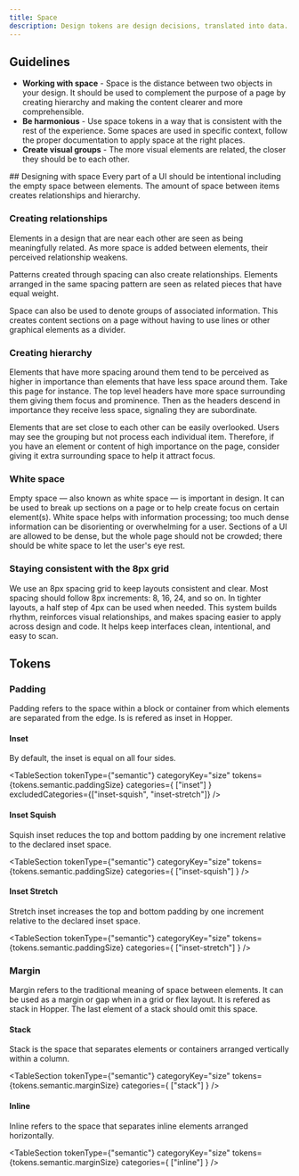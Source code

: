 ```yaml
---
title: Space
description: Design tokens are design decisions, translated into data. Explore the semantic space design tokens.
---
```


## Guidelines

- **Working with space** - Space is the distance between two objects in your design. It should be used to complement the purpose of a page by creating hierarchy and making the content clearer and more comprehensible.
- **Be harmonious** - Use space tokens in a way that is consistent with the rest of the experience. Some spaces are used in specific context, follow the proper documentation to apply space at the right places.
- **Create visual groups** - The more visual elements are related, the closer they should be to each other.

<AI>
## Designing with space
Every part of a UI should be intentional including the empty space between elements. The amount of space between items creates relationships and hierarchy.

### Creating relationships
Elements in a design that are near each other are seen as being meaningfully related. As more space is added between elements, their perceived relationship weakens.

Patterns created through spacing can also create relationships. Elements arranged in the same spacing pattern are seen as related pieces that have equal weight.

Space can also be used to denote groups of associated information. This creates content sections on a page without having to use lines or other graphical elements as a divider.

### Creating hierarchy
Elements that have more spacing around them tend to be perceived as higher in importance than elements that have less space around them.
Take this page for instance. The top level headers have more space surrounding them giving them focus and prominence.
Then as the headers descend in importance they receive less space, signaling they are subordinate.

Elements that are set close to each other can be easily overlooked. Users may see the grouping but not process each individual item.
Therefore, if you have an element or content of high importance on the page, consider giving it extra surrounding space to help it attract focus.

### White space
Empty space — also known as white space — is important in design. It can be used to break up sections on a page or to help create focus on certain element(s).
White space helps with information processing; too much dense information can be disorienting or overwhelming for a user.
Sections of a UI are allowed to be dense, but the whole page should not be crowded; there should be white space to let the user's eye rest.

### Staying consistent with the 8px grid
We use an 8px spacing grid to keep layouts consistent and clear. Most spacing should follow 8px increments: 8, 16, 24, and so on. In tighter layouts, a half step of 4px can be used when needed.
This system builds rhythm, reinforces visual relationships, and makes spacing easier to apply across design and code. It helps keep interfaces clean, intentional, and easy to scan.
</AI>

## Tokens

### Padding

Padding refers to the space within a block or container from which elements are separated from the edge. Is is refered as inset in Hopper.

#### Inset

By default, the inset is equal on all four sides.

<TableSection tokenType={"semantic"} categoryKey="size" tokens={tokens.semantic.paddingSize} categories={
    ["inset"]
} excludedCategories={["inset-squish", "inset-stretch"]} />

#### Inset Squish

Squish inset reduces the top and bottom padding by one increment relative to the declared inset space.

<TableSection tokenType={"semantic"} categoryKey="size" tokens={tokens.semantic.paddingSize} categories={
    ["inset-squish"]
} />

#### Inset Stretch

Stretch inset increases the top and bottom padding by one increment relative to the declared inset space.

<TableSection tokenType={"semantic"} categoryKey="size" tokens={tokens.semantic.paddingSize} categories={
    ["inset-stretch"]
} />

### Margin

Margin refers to the traditional meaning of space between elements. It can be used as a margin or gap when in a grid or flex layout. It is refered as stack in Hopper. The last element of a stack should omit this space.

#### Stack

Stack is the space that separates elements or containers arranged vertically within a column.

<TableSection tokenType={"semantic"} categoryKey="size" tokens={tokens.semantic.marginSize} categories={
    ["stack"]
} />

#### Inline

Inline refers to the space that separates inline elements arranged horizontally.

<TableSection tokenType={"semantic"} categoryKey="size" tokens={tokens.semantic.marginSize} categories={
    ["inline"]
} />
